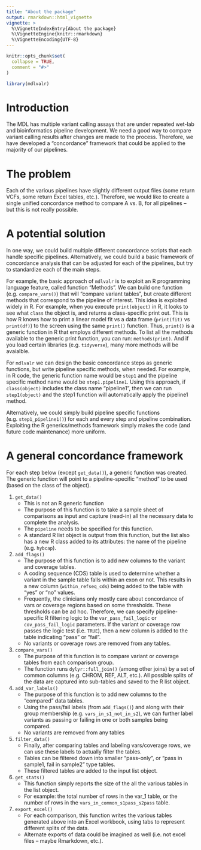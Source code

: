 ```yaml
---
title: "About the package"
output: rmarkdown::html_vignette
vignette: >
  %\VignetteIndexEntry{About the package}
  %\VignetteEngine{knitr::rmarkdown}
  %\VignetteEncoding{UTF-8}
---
```


```r
knitr::opts_chunk$set(
  collapse = TRUE,
  comment = "#>"
)
```

```r
library(mdlvalr)
```





# Introduction

The MDL has multiple variant calling assays that are under repeated wet-lab and bioinformatics pipeline development. We need a good way to compare variant calling results after changes are made to the process. Therefore, we have developed a "concordance" framework that could be applied to the majority of our pipelines. 

# The problem

Each of the various pipelines have slightly different output files (some return VCFs, some return Excel tables, etc.). Therefore, we would like to create a single unified concordance method to compare A vs. B, for all pipelines -- but this is not really possible. 

# A potential solution

In one way, we could build multiple different concordance scripts that each handle specific pipelines. Alternatively, we could build a basic framework of concordance analysis that can be adjusted for each of the pipelines, but try to standardize each of the main steps. 

For example, the basic approach of `mdlvalr` is to exploit an R programming language feature, called function "Methods". We can build one function (e.g. `compare_vars()`) that will "compare variant tables", but create different methods that correspond to the pipeline of interest. This idea is exploited widely in R. For example, when you execute `print(object)` in R, it looks to see what `class` the object is, and returns a class-specific print out. This is how R knows how to print a linear model fit vs a data frame (`print(fit)` vs `print(df)`) to the screen using the same `print()` function. Thus, `print()` is a generic function in R that employs different methods. To list all the methods available to the generic print function, you can run: `methods(print)`. And if you load certain libraries (e.g. `tidyverse`), many more methods will be avaialble. 

For `mdlvalr` we can design the basic concordance steps as generic functions, but write pipeline specific methods, when needed. For example, in R code, the generic function name would be `step1` and the pipeline specific method name would be `step1.pipeline1`. Using this approach, if `class(object)` includes the class name "pipeline1", then we can run `step1(object)` and the step1 function will automatically apply the pipeline1 method. 

Alternatively, we could simply build pipeline specific functions (e.g. `step1_pipeline1()`) for each and every step and pipeline combination. Exploiting the R generics/methods framework simply makes the code (and future code maintenance) more uniform.

# A general concordance framework

For each step below (except `get_data()`), a generic function was created. The generic function will point to a pipeline-specific "method" to be used (based on the class of the object). 


1. `get_data()`
    * This is not an R generic function
    * The purpose of this function is to take a sample sheet of comparisons as input and capture (read-in) all the necessary data to complete the analysis.
    * The `pipeline` needs to be specified for this function.
    * A standard R list object is output from this function, but the list also has a new R class added to its attributes: the name of the pipeline (e.g. `hybcap`).
1. `add_flags()`
    * The purpose of this function is to add new columns to the variant and coverage tables.
    * A coding sequence (CDS) table is used to determine whether a variant in the sample table falls within an exon or not. This results in a new column (`within_refseq_cds`) being added to the table with "yes" or "no" values.
    * Frequently, the clinicians only mostly care about concordance of vars or coverage regions based on some thresholds. These thresholds can be ad hoc. Therefore, we can specify pipeline-specific R filtering logic to the `var_pass_fail_logic` or `cov_pass_fail_logic` parameters. If the variant or coverage row passes the logic test (i.e. `TRUE`), then a new column is added to the table indicating "pass" or "fail".
    * No variants or coverage rows are removed from any tables.
1. `compare_vars()`
    * The purpose of this function is to compare variant or coverage tables from each comparison group.
    * The function runs `dylyr::full_join()` (among other joins) by a set of common columns (e.g. CHROM, REF, ALT, etc.). All possible splits of the data are captured into sub-tables and saved to the R list object.
1. `add_var_labels()`
    * The purpose of this function is to add new columns to the "compared" data tables.
    * Using the pass/fail labels (from `add_flags()`) and along with their group membership (e.g. `vars_in_s1_not_in_s2`), we can further label variants as passing or failing in one or both samples being compared.
    * No variants are removed from any tables
1. `filter_data()`
    * Finally, after comparing tables and labeling vars/coverage rows, we can use these labels to actually filter the tables.
    * Tables can be filtered down into smaller "pass-only", or "pass in sample1, fail in sample2" type tables. 
    * These filtered tables are added to the input list object.
1. `get_stats()`
    * This function simply reports the size of the all the various tables in the list object. 
    * For example: the total number of rows in the var_1 table, or the number of rows in the `vars_in_common_s1pass_s2pass` table.
1. `export_excel()`
    * For each comparison, this function writes the various tables generated above into an Excel workbook, using tabs to represent different splits of the data.
    * Alternate exports of data could be imagined as well (i.e. not excel files -- maybe Rmarkdown, etc.).
